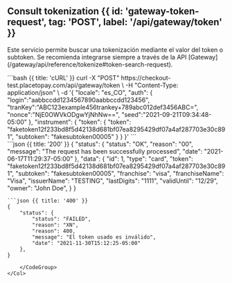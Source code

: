 
## Consult tokenization {{ id: 'gateway-token-request', tag: 'POST', label: '/api/gateway/token' }}

<Row> 
<Col>
Este servicio permite buscar una tokenización mediante el valor del token o subtoken. Se recomienda integrarse siempre a través de la API [Gateway](/gateway/api/reference/tokenize#token-search-request).

<ApiReader
path="/api/gateway/token"
method="post"
api={props.refs}
/>
</Col>

<Col sticky>
<CodeGroup title="Solicitud" tag="POST" label="/api/gateway/token">
```bash {{ title: 'cURL' }}
curl -X "POST" https://checkout-test.placetopay.com/api/gateway/token \
-H "Content-Type: application/json" \
-d '{
    "locale": "es_CO",
    "auth": {
        "login":"aabbccdd1234567890aabbccdd123456",
        "tranKey":"ABC123example456trankey+789abc012def3456ABC=",
        "nonce":"NjE0OWVkODgwYjNhNw==",
        "seed":"2021-09-21T09:34:48-05:00"
    },
    "instrument": {
        "token": {
            "token": "faketoken12f233bd8f5d42138d681bf07ea8295429df07a4af287703e30c891",
            "subtoken": "fakesubtoken00005"
        }
    }
}'
```
</CodeGroup>
</Col>
</Row>

<Row>
    <Col>
        <ApiReader
            path="/api/gateway/token"
            method="post"
            type="response"
            api={props.refs}
        />
    </Col>
    <Col sticky>
        <br />
        <CodeGroup title="Respuesta">
```json {{ title: '200' }}
    {
    "status": {
        "status": "OK",
        "reason": "00",
        "message": "The request has been successfully processed",
        "date": "2021-06-17T11:29:37-05:00"
    },
    "data": {
        "id": 1,
        "type": "card",
        "token": "faketoken12f233bd8f5d42138d681bf07ea8295429df07a4af287703e30c891",
        "subtoken": "fakesubtoken00005",
        "franchise": "visa",
        "franchiseName": "Visa",
        "issuerName": "TESTING",
        "lastDigits": "1111",
        "validUntil": "12/29",
        "owner": "John Doe",
    }
}

```
```json {{ title: '400' }}
{
    "status": {
        "status": "FAILED",
        "reason": "XN",
        "reason": 400,
        "message": "El token usado es inválido",
        "date": "2021-11-30T15:12:25-05:00"
    },
}
```
        </CodeGroup>
    </Col>
</Row>
